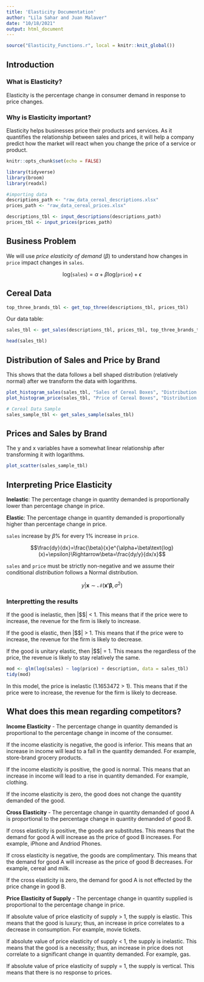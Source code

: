 ```yaml
---
title: 'Elasticity Documentation'
author: "Lila Sahar and Juan Malaver"
date: "10/18/2021"
output: html_document
---
```


```r
source("Elasticity_Functions.r", local = knitr::knit_global())
```

## Introduction

### What is Elasticity?

Elasticity is the percentage change in consumer demand in response to price changes. 

### Why is Elasticity important?

Elasticity helps businesses price their products and services. As it quantifies the relationship between sales and prices, it will help a company predict how the market will react when you change the price of a service or product.

```r
knitr::opts_chunk$set(echo = FALSE)

library(tidyverse)
library(broom)
library(readxl)

#importing data
descriptions_path <- "raw_data_cereal_descriptions.xlsx"
prices_path <- "raw_data_cereal_prices.xlsx"

descriptions_tbl <- input_descriptions(descriptions_path)
prices_tbl <- input_prices(prices_path)
```

## Business Problem

We will use *price elasticity of demand* ($\beta$) to understand how changes in `price` impact changes in `sales`.

$$\text{log}(\texttt{sales})=\alpha+\beta\text{log}(\texttt{price})+\epsilon$$

## Cereal Data

```r
top_three_brands_tbl <- get_top_three(descriptions_tbl, prices_tbl)
```

Our data table:

```r
sales_tbl <- get_sales(descriptions_tbl, prices_tbl, top_three_brands_tbl)
```

```r
head(sales_tbl)
```

## Distribution of Sales and Price by Brand

This shows that the data follows a bell shaped distribution (relatively normal) after we transform the data with logarithms.

```r
plot_histogram_sales(sales_tbl, "Sales of Cereal Boxes", "Distribution of Sales")
plot_histogram_price(sales_tbl, "Price of Cereal Boxes", "Distribution of Prices")
```

```r
# Cereal Data Sample
sales_sample_tbl <- get_sales_sample(sales_tbl)
```

## Prices and Sales by Brand

The y and x variables have a somewhat linear relationship after transforming it with logarithms.

```r
plot_scatter(sales_sample_tbl)
```

## Interpreting Price Elasticity

**Inelastic**: The percentage change in quantity demanded is proportionally lower than percentage change in price.

**Elastic**: The percentage change in quantity demanded is proportionally higher than percentage change in price.

`sales` increase by $\beta\%$ for every $1\%$ increase in `price`.

$$\frac{dy}{dx}=\frac{\beta}{x}e^{\alpha+\beta\text{log}(x)+\epsilon}\Rightarrow\beta=\frac{dy/y}{dx/x}$$

`sales` and `price` must be strictly non-negative and we assume their conditional *distribution* follows
a Normal distribution.

$$y|\boldsymbol{x}\sim \mathcal{N}(\boldsymbol{x'\beta},\sigma^2)$$

### Interpretting the results

If the good is inelastic, then |$\beta\$| < 1. This means that if the price were to increase, the revenue for the firm is likely to increase.

If the good is elastic, then |$\beta\$| > 1. This means that if the price were to increase, the revenue for the firm is likely to decrease.

If the good is unitary elastic, then |$\beta\$| = 1. This means the regardless of the price, the revenue is likely to stay relatively the same.

```r
mod <- glm(log(sales) ~ log(price) + description, data = sales_tbl)
tidy(mod)
```

In this model, the price is inelastic (1.1653472 > 1). This means that if the price were to increase, the revenue for the firm is likely to decrease.

## What does this mean regarding competitors?

**Income Elasticity** - The percentage change in quantity demanded is proportional to the percentage change in income of the consumer.

If the income elasticity is negative, the good is inferior. This means that an increase in income will lead to a fall in the quantity demanded.
For example, store-brand grocery products.

If the income elasticity is positive, the good is normal. This means that an increase in income will lead to a rise in quantity demanded.
For example, clothing.

If the income elasticity is zero, the good does not change the quantity demanded of the good.

**Cross Elasticity** - The percentage change in quantity demanded of good A is proportional to the percentage change in quantity demanded of good B.

If cross elasticity is positive, the goods are substitutes. This means that the demand for good A will increase as the price of good B increases.
For example, iPhone and Andriod Phones.

If cross elasticity is negative, the goods are complimentary. This means that the demand for good A will increase as the price of good B decreases.
For example, cereal and milk.

If the cross elasticity is zero, the demand for good A is not effected by the price change in good B.

**Price Elasticity of Supply** - The percentage change in quantity supplied is proportional to the percentage change in price.

If absolute value of price elasticity of supply > 1, the supply is elastic. This means that the good is luxury; thus, an increase in price correlates to a decrease in consumption. 
For example, movie tickets.

If absolute value of price elasticity of supply < 1, the supply is inelastic. This means that the good is a necessity; thus, an increase in price does not correlate to a significant change in quantity demanded.
For example, gas.

If absolute value of price elasticity of supply = 1, the supply is vertical. This means that there is no response to prices.


